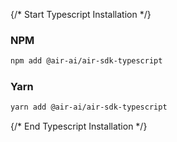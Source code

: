 {/* Start Typescript Installation */}
### NPM

```bash
npm add @air-ai/air-sdk-typescript
```

### Yarn

```bash
yarn add @air-ai/air-sdk-typescript
```
{/* End Typescript Installation */}
